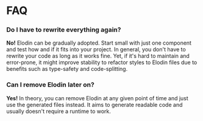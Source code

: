 

# FAQ

### Do I have to rewrite everything again?

**No!** Elodin can be gradually adopted. Start small with just one component and test how and if it fits into your project. In general, you don't have to rewrite your code as long as it works fine. Yet, if it's hard to maintain and error-prone, it might improve stability to refactor styles to Elodin files due to benefits such as type-safety and code-splitting.

### Can I remove Elodin later on?

**Yes!** In theory, you can remove Elodin at any given point of time and just use the generated files instead. It aims to generate readable code and usually doesn't require a runtime to work.
